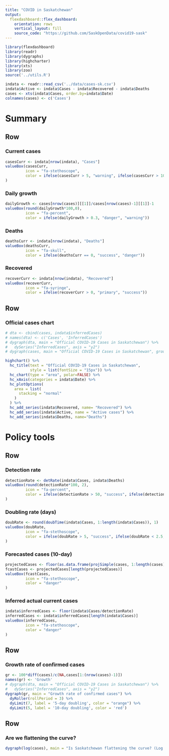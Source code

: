 ```yaml
---
title: "COVID in Saskatchewan"
output: 
  flexdashboard::flex_dashboard:
    orientation: rows
    vertical_layout: fill
    source_code: "https://github.com/SaskOpenData/covid19-sask"
---
```


```r
library(flexdashboard)
library(readr)
library(dygraphs)
library(highcharter)
library(xts)
library(zoo)
source('../utils.R')

indata <- readr::read_csv('../data/cases-sk.csv')
indata$Active <- indata$Cases - indata$Recovered - indata$Deaths
cases <- xts(indata$Cases, order.by=indata$Date)
colnames(cases) <- c('Cases')
```

Summary
======================================================================

Row 
-----------------------------------------------------------------------

### Current cases
```r
casesCurr <- indata[nrow(indata), "Cases"]
valueBox(casesCurr, 
         icon = "fa-stethoscope",
         color = ifelse(casesCurr > 5, "warning", ifelse(casesCurr > 100, "danger", "primary"))
)
```

### Daily growth
```r
dailyGrowth <- cases[nrow(cases)][[1]]/cases[nrow(cases)-1][[1]]-1
valueBox(round(dailyGrowth*100,0), 
         icon = "fa-percent",
         color = ifelse(dailyGrowth > 0.3, "danger", "warning"))
```

### Deaths
```r
deathsCurr <- indata[nrow(indata), "Deaths"]
valueBox(deathsCurr, 
         icon = "fa-skull",
         color = ifelse(deathsCurr == 0, "success", "danger"))
```

### Recovered
```r
recoverCurr <- indata[nrow(indata), "Recovered"]
valueBox(recoverCurr, 
         icon = "fa-syringe",
         color = ifelse(recoverCurr > 0, "primary", "success"))
```


Row
-----------------------------------------------------------------------

### Official cases chart

```r
# dta <- cbind(cases, indata$inferredCases)
# names(dta) <- c('Cases', 'InferredCases')
# dygraph(dta, main = "Official COVID-19 Cases in Saskatchewan") %>%
#   dySeries("InferredCases", axis = "y2")
# dygraph(cases, main = "Official COVID-19 Cases in Saskatchewan", group='covidCases')

highchart() %>%
  hc_title(text = "Official COVID-19 Cases in Saskatchewan",
           style = list(fontSize = "15px")) %>% 
  hc_chart(type = "area", polar=FALSE) %>% 
  hc_xAxis(categories = indata$Date) %>%
  hc_plotOptions(
    area = list(
      stacking = "normal"
    )
  ) %>%
  hc_add_series(indata$Recovered, name= "Recovered") %>%
  hc_add_series(indata$Active, name = "Active cases") %>%
  hc_add_series(indata$Deaths, name="Deaths")

```




Policy tools
======================================================================

Row 
-----------------------------------------------------------------------

### Detection rate
```r
detectionRate <- detRate(indata$Cases, indata$Deaths)
valueBox(round(detectionRate*100, 2), 
         icon = "fa-percent",
         color = ifelse(detectionRate > 50, "success", ifelse(detectionRate > 25, "primary", "danger"))
)
```

### Doubling rate (days)
```r
doubRate <- round(doubTime(indata$Cases, 1:length(indata$Cases)), 1)
valueBox(doubRate, 
         icon = "fa-stethoscope",
         color = ifelse(doubRate > 5, "success", ifelse(doubRate < 2.5, "danger", "warning"))
)
```

### Forecasted cases (10-day)
```r
projectedCases <- floor(as.data.frame(projSimple(cases, 1:length(cases))$y)$fit)
fcastCases <- projectedCases[length(projectedCases)]
valueBox(fcastCases, 
         icon = "fa-stethoscope",
         color = "danger"
)
```

### Inferred actual current cases
```r
indata$inferredCases <- floor(indata$Cases/detectionRate)
inferredCases <- indata$inferredCases[length(indata$Cases)]
valueBox(inferredCases, 
         icon = "fa-stethoscope",
         color = "danger"
)
```

Row
-----------------------------------------------------------------------

### Growth rate of confirmed cases

```r
gr <- 100*diff(cases)/c(NA,cases[1:(nrow(cases)-1)])
names(gr) <- 'Growth'
# dygraph(dta, main = "Official COVID-19 Cases in Saskatchewan") %>%
#   dySeries("InferredCases", axis = "y2")
dygraph(gr, main = "Growth rate of confirmed cases") %>%
  dyRoller(rollPeriod = 3) %>%
  dyLimit(7, label = '5-day doubling', color = "orange") %>%
  dyLimit(5, label = '10-day doubling', color = 'red')
```

Row
-----------------------------------------------------------------------

### Are we flattening the curve?

```r
dygraph(log(cases), main = "Is Saskatchewan flattening the curve? (Log of confirmed cases)")
```

